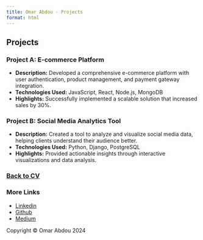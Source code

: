 ---
title: Omar Abdou - Projects
format: html
---

## Projects

### Project A: E-commerce Platform

- **Description:** Developed a comprehensive e-commerce platform with user authentication, product management, and payment gateway integration.
- **Technologies Used:** JavaScript, React, Node.js, MongoDB
- **Highlights:** Successfully implemented a scalable solution that increased sales by 30%.

### Project B: Social Media Analytics Tool

- **Description:** Created a tool to analyze and visualize social media data, helping clients understand their audience better.
- **Technologies Used:** Python, Django, PostgreSQL
- **Highlights:** Provided actionable insights through interactive visualizations and data analysis.

### [Back to CV](./)

### More Links

- [Linkedin](https://www.linkedin.com/in/omar-abdo/)
- [Github](https://github.com/OmarAbdo)
- [Medium](https://medium.com/@omareabdo)

Copyright © Omar Abdou 2024
